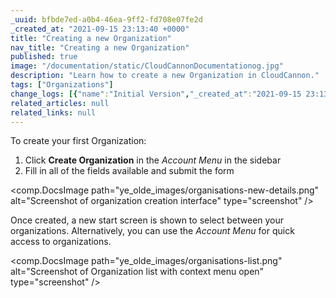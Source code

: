 ```yaml
---
_uuid: bfbde7ed-a0b4-46ea-9ff2-fd708e07fe2d
_created_at: "2021-09-15 23:13:40 +0000"
title: "Creating a new Organization"
nav_title: "Creating a new Organization"
published: true
image: "/documentation/static/CloudCannonDocumentationog.jpg"
description: "Learn how to create a new Organization in CloudCannon."
tags: ["Organizations"]
change_logs: [{"name":"Initial Version","_created_at":"2021-09-15 23:13:40 +0000"}]
related_articles: null
related_links: null
---
```


To create your first Organization:

1. Click **Create Organization** in the *Account Menu* in the sidebar
2. Fill in all of the fields available and submit the form

<comp.DocsImage path="ye_olde_images/organisations-new-details.png" alt="Screenshot of organization creation interface" type="screenshot" />

Once created, a new start screen is shown to select between your organizations. Alternatively, you can use the *Account Menu* for quick access to organizations.

<comp.DocsImage path="ye_olde_images/organisations-list.png" alt="Screenshot of Organization list with context menu open" type="screenshot" />
